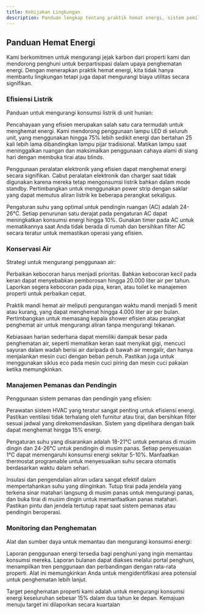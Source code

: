 ```yaml
---
title: Kebijakan Lingkungan
description: Panduan lengkap tentang praktik hemat energi, sistem pemilahan sampah, dan berbagai inisiatif ramah lingkungan di properti kami.
---
```


## Panduan Hemat Energi

Kami berkomitmen untuk mengurangi jejak karbon dari properti kami dan mendorong penghuni untuk berpartisipasi dalam upaya penghematan energi. Dengan menerapkan praktik hemat energi, kita tidak hanya membantu lingkungan tetapi juga dapat mengurangi biaya utilitas secara signifikan.

### Efisiensi Listrik

Panduan untuk mengurangi konsumsi listrik di unit hunian:

Pencahayaan yang efisien merupakan salah satu cara termudah untuk menghemat energi. Kami mendorong penggunaan lampu LED di seluruh unit, yang menggunakan hingga 75% lebih sedikit energi dan bertahan 25 kali lebih lama dibandingkan lampu pijar tradisional. Matikan lampu saat meninggalkan ruangan dan maksimalkan penggunaan cahaya alami di siang hari dengan membuka tirai atau blinds.

Penggunaan peralatan elektronik yang efisien dapat menghemat energi secara signifikan. Cabut peralatan elektronik dan charger saat tidak digunakan karena mereka tetap mengonsumsi listrik bahkan dalam mode standby. Pertimbangkan untuk menggunakan power strip dengan saklar yang dapat memutus aliran listrik ke beberapa perangkat sekaligus.

Pengaturan suhu yang optimal untuk pendingin ruangan (AC) adalah 24-26°C. Setiap penurunan satu derajat pada pengaturan AC dapat meningkatkan konsumsi energi hingga 10%. Gunakan timer pada AC untuk mematikannya saat Anda tidak berada di rumah dan bersihkan filter AC secara teratur untuk memastikan operasi yang efisien.

### Konservasi Air

Strategi untuk mengurangi penggunaan air:

Perbaikan kebocoran harus menjadi prioritas. Bahkan kebocoran kecil pada keran dapat menyebabkan pemborosan hingga 20.000 liter air per tahun. Laporkan segera kebocoran pada pipa, keran, atau toilet ke manajemen properti untuk perbaikan cepat.

Praktik mandi hemat air meliputi pengurangan waktu mandi menjadi 5 menit atau kurang, yang dapat menghemat hingga 4.000 liter air per bulan. Pertimbangkan untuk memasang kepala shower efisien atau perangkat penghemat air untuk mengurangi aliran tanpa mengurangi tekanan.

Kebiasaan harian sederhana dapat memiliki dampak besar pada penghematan air, seperti mematikan keran saat menyikat gigi, mencuci sayuran dalam wadah berisi air daripada di bawah air mengalir, dan hanya menjalankan mesin cuci dengan beban penuh. Pastikan juga untuk menggunakan siklus eco pada mesin cuci piring dan mesin cuci pakaian ketika memungkinkan.

### Manajemen Pemanas dan Pendingin

Penggunaan sistem pemanas dan pendingin yang efisien:

Perawatan sistem HVAC yang teratur sangat penting untuk efisiensi energi. Pastikan ventilasi tidak terhalang oleh furnitur atau tirai, dan bersihkan filter sesuai jadwal yang direkomendasikan. Sistem yang dipelihara dengan baik dapat menghemat hingga 15% energi.

Pengaturan suhu yang disarankan adalah 18-21°C untuk pemanas di musim dingin dan 24-26°C untuk pendingin di musim panas. Setiap penyesuaian 1°C dapat memengaruhi konsumsi energi sekitar 5-10%. Manfaatkan thermostat programable untuk menyesuaikan suhu secara otomatis berdasarkan waktu dalam sehari.

Insulasi dan pengendalian aliran udara sangat efektif dalam mempertahankan suhu yang diinginkan. Tutup tirai pada jendela yang terkena sinar matahari langsung di musim panas untuk mengurangi panas, dan buka tirai di musim dingin untuk memanfaatkan panas matahari. Pastikan pintu dan jendela tertutup rapat saat sistem pemanas atau pendingin beroperasi.

### Monitoring dan Penghematan

Alat dan sumber daya untuk memantau dan mengurangi konsumsi energi:

Laporan penggunaan energi tersedia bagi penghuni yang ingin memantau konsumsi mereka. Laporan bulanan dapat diakses melalui portal penghuni, menampilkan tren penggunaan dan perbandingan dengan rata-rata properti. Alat ini memungkinkan Anda untuk mengidentifikasi area potensial untuk penghematan lebih lanjut.

Target penghematan properti kami adalah untuk mengurangi konsumsi energi keseluruhan sebesar 15% dalam dua tahun ke depan. Kemajuan menuju target ini dilaporkan secara kuartalan